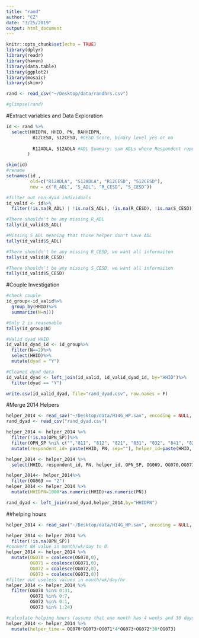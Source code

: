 ```yaml
---
title: "rand"
author: "CZ"
date: "3/25/2019"
output: html_document
---
```


```r
knitr::opts_chunk$set(echo = TRUE)
library(dplyr)
library(readr)
library(haven)
library(data.table)
library(ggplot2)
library(mosaic)
library(skimr)
```

```r
rand <- read_csv("~/Desktop/data/randhrs.csv")

#glimpse(rand)

```


#Extract variables and Data Exploration
```r
id <- rand %>%
  select(HHIDPN, HHID, PN, RAHHIDPN,
          R12CESD, S12CESD, #CESD Score, binary level yes or no
         
          R12ADLA, S12ADLA #ADL Summary: sum ADLs where Respondent reports any difficulty
        )

skim(id)
#rename
setnames(id ,
         old=c("R12ADLA", "S12ADLA", "R12CESD", "S12CESD"),
         new = c("R_ADL", "S_ADL", "R_CESD", "S_CESD"))

#filter out non-dyad individuals
id_valid <- id%>%
  filter(!is.na(R_ADL) | !is.na(S_ADL), !is.na(R_CESD), !is.na(S_CESD))

#There shouldn't be any missing R_ADL
tally(id_valid$S_ADL)

#Missing S_ADL meaning that those helper don't have ADL
tally(id_valid$S_ADL)

#There shouldn't be any missing R_CESD, we want all informaiton
tally(id_valid$R_CESD)

#There shouldn't be any missing S_CESD, we want all informaiton
tally(id_valid$S_CESD)

```

#Couple Investigation
```r
#check couple
id_group<-id_valid%>%
  group_by(HHID)%>%
  summarize(N=n())

#Only 2 is reasonable
tally(id_group$N)

#Valid dyad HHID 
id_valid_dyad_id <- id_group%>%
  filter(N==2)%>%
  select(HHID)%>%
  mutate(dyad = "Y")

#Cleaned dyad data
id_valid_dyad <- left_join(id_valid, id_valid_dyad_id, by="HHID")%>%
  filter(dyad == "Y")

write.csv(id_valid_dyad, file="rand_dyad.csv", row.names = F)
```

#Merge 2014 Helpers 
```r
helper_2014 <- read_sav("~/Desktop/data/H14G_HP.sav", encoding = NULL, user_na = FALSE)
rand_dyad <- read_csv("rand_dyad.csv")
```


```r
helper_2014 <- helper_2014 %>%
  filter(!is.na(OPN_SP))%>%
  filter(OPN_SP %ni% c("","811", "812", "821", "831", "832", "841", "822"))%>%
  mutate(respondent_id= paste(HHID, PN, sep=""), helper_id=paste(HHID, OPN_SP, sep=""))
```

```r
helper_2014 <- helper_2014 %>%
  select(HHID, respondent_id, PN, helper_id, OPN_SP, OG069, OG070,OG071,OG072,OG073)

helper_2014<- helper_2014%>%
  filter(OG069 == "2")
helper_2014 <- helper_2014 %>%
  mutate(HHIDPN=1000*as.numeric(HHID)+as.numeric(PN))

rand_dyad <- left_join(rand_dyad,helper_2014,by="HHIDPN")
```

##helping hours 
```r
helper_2014 <- read_sav("~/Desktop/data/H14G_HP.sav", encoding = NULL, user_na = FALSE)

```

```r
helper_2014 <- helper_2014 %>%
  filter(!is.na(OPN_SP))
#convert NA value in month/wk/day to 0 
helper_2014 <- helper_2014 %>%
  mutate(OG070 = coalesce(OG070,0),
         OG071 = coalesce(OG071,0),
         OG072 = coalesce(OG072,0),
         OG073 = coalesce(OG073,0))
#filter out useless values in month/wk/day/hr
helper_2014 <- helper_2014 %>%
  filter(OG070 %in% 0:31,
         OG071 %in% 0:7,
         OG072 %in% 0:1,
         OG073 %in% 1:24)

#calculate helping hours (assume that one month has 4 weeks and 30 days)
helper_2014 <- helper_2014 %>%
  mutate(helper_time = OG070*OG073+OG071*4*OG073+OG072*30*OG073)
```


